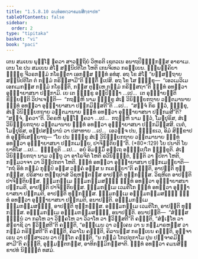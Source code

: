 ```yaml
---
title: "1.5.8.10 ຉນ຺ທໍອທຕ຺ວາຄມນສິກ຺ຂາປທ"
tableOfContents: false
sidebar:
  order: 2
type: "tipitaka"
basket: "vi"
book: "paci"
---
```



<DynamicBreadcrumb />

<Division number="479" book="paci">

<Paragraph number="1411" book="paci">
ເຕນ ສມເຍນ ພຸທ຺ໂຘ ຠຄວາ ສາວຕ຺ຖິຍໍ ວິຫຣຕິ ເຊຕວເນ ອນາຖປິຓ຺ຑິກສ຺ສ ອາຣາເມ. ເຕນ ໂຂ ປນ ສມເຍນ ສໍໂຆ ສນ຺ນິປຕິໂຕ ໂຫຕິ ເກນຈິເທວ ກຣຓີເຍນ. ຉພ຺ພຄ຺ຄິຍາ ຠິກ຺ຂູ ຈີວຣກມ຺ມໍ ກໂຣນ຺ຕາ ເອກສ຺ສ ຉນ຺ທໍ ອທໍສຸ. ອຖ ໂຂ ສໍໂຆ “ຍສ຺ສຕ຺ຖາຍ ສນ຺ນິປຕິໂຕ ຕໍ ກມ຺ມໍ ກຣິສ຺ສາມີ”ຕິ ຎຕ຺ຕິໍ ຐເປສິ. ອຖ ໂຂ ໂສ ຠິກ຺ຂຸ—  “ເອວເມວິເມ ເອກເມກສ຺ສ ກມ຺ມໍ ກໂຣນ຺ຕິ, ກສ຺ສ ຕຸມ຺ເຫ ກມ຺ມໍ ກຣິສ຺ສຖາ”ຕິ ຉນ຺ທໍ ອທຕ຺ວາ ອຸຏ຺ຐາຍາສນາ ປກ຺ກາມິ.
</Paragraph>

<Paragraph number="1412" book="paci">
ເຍ ເຕ ຠິກ຺ຂູ ອປ຺ປິຈ຺ຉາ …ເປ…  ເຕ ອຸຊ຺ຌາຍນ຺ຕິ ຂິຍ຺ຍນ຺ຕິ ວິປາເຈນ຺ຕິ—  “ກຖຎ຺ຫິ ນາມ ຠິກ຺ຂຸ ສໍເຆ ວິນິຈ຺ຉຍກຖາຍ ວຕ຺ຕມານາຍ ຉນ຺ທໍ ອທຕ຺ວາ ອຸຏ຺ຐາຍາສນາ ປກ຺ກມິສ຺ສຕີ”ຕິ …ເປ…  “ສຈ຺ຈໍ ກິຣ ຕ຺ວໍ, ຠິກ຺ຂຸ, ສໍເຆ ວິນິຈ຺ຉຍກຖາຍ ວຕ຺ຕມານາຍ ຉນ຺ທໍ ອທຕ຺ວາ ອຸຏ຺ຐາຍາສນາ ປກ຺ກມສີ”ຕິ? “ສຈ຺ຈໍ, ຠຄວາ”ຕິ. ວິຄຣຫິ ພຸທ຺ໂຘ ຠຄວາ …ເປ…  ກຖຎ຺ຫິ ນາມ ຕ຺ວໍ, ໂມຆປຸຣິສ, ສໍເຆ ວິນິຈ຺ຉຍກຖາຍ ວຕ຺ຕມານາຍ ຉນ຺ທໍ ອທຕ຺ວາ ອຸຏ຺ຐາຍາສນາ ປກ຺ກມິສ຺ສສິ. ເນຕໍ, ໂມຆປຸຣິສ, ອປ຺ປສນ຺ນານໍ ວາ ປສາທາຍ …ເປ…  ເອວຎ຺ຈ ປນ, ຠິກ຺ຂເວ, ອິມໍ ສິກ຺ຂາປທໍ ອຸທ຺ທິເສຍ຺ຍາຖ—
</Paragraph>

</Division>
<Division number="480" book="paci">

<Paragraph number="1413" book="paci">
<Emphasis>“ໂຍ ປນ ຠິກ຺ຂຸ ສໍເຆ ວິນິຈ຺ຉຍກຖາຍ ວຕ຺ຕມານາຍ ຉນ຺ທໍ ອທຕ຺ວາ ອຸຏ຺ຐາຍາສນາ ປກ຺ກເມຍ຺ຍ, ປາຈິຕ຺ຕິຍນ຺”</Emphasis>ຕິ. (*80*:<Emphasis>129</Emphasis>)
</Paragraph>

</Division>
<Division number="481" book="paci">

<Paragraph number="1414" book="paci">
<Emphasis>ໂຍ ປນາ</Emphasis>ຕິ ໂຍ ຍາທິໂສ …ເປ…  <Emphasis>ຠິກ຺ຂູ</Emphasis>ຕິ …ເປ…  ອຍໍ ອິມສ຺ມິໍ ອຕ຺ເຖ ອຘິປ຺ເປໂຕ ຠິກ຺ຂູຕິ.
</Paragraph>

<Paragraph number="1415" book="paci">
<Emphasis>ສໍເຆ ວິນິຈ຺ຉຍກຖາ</Emphasis> ນາມ ວຕ຺ຖຸ ວາ ອາໂຣຈິຕໍ ໂຫຕິ ອວິນິຈ຺ຉິຕໍ, ຎຕ຺ຕິ ວາ ຐປິຕາ ໂຫຕິ, ກມ຺ມວາຈາ ວາ ວິປ຺ປກຕາ ໂຫຕິ.
</Paragraph>

<Paragraph number="1416" book="paci">
<Emphasis>ຉນ຺ທໍ ອທຕ຺ວາ ອຸຏ຺ຐາຍາສນາ ປກ຺ກເມຍ຺ຍາ</Emphasis>ຕິ—  “ກຖໍ ອິທໍ ກມ຺ມໍ ກຸປ຺ປໍ ອສ຺ສ ວຄ຺ຄໍ ອສ຺ສ ນ ກເຣຍ຺ຍາ”ຕິ ຄຈ຺ຉຕິ, ອາປຕ຺ຕິ ທຸກ຺ກຏສ຺ສ. ປຣິສາຍ ຫຕ຺ຖປາສໍ ວິຊຫນ຺ຕສ຺ສ ອາປຕ຺ຕິ ທຸກ຺ກຏສ຺ສ. ວິຊຫິເຕ ອາປຕ຺ຕິ ປາຈິຕ຺ຕິຍສ຺ສ.
</Paragraph>

</Division>
<Division number="482" book="paci">

<Paragraph number="1417" book="paci">
ຘມ຺ມກມ຺ເມ ຘມ຺ມກມ຺ມສຎ຺ຎີ ຉນ຺ທໍ ອທຕ຺ວາ ອຸຏ຺ຐາຍາສນາ ປກ຺ກມຕິ, ອາປຕ຺ຕິ ປາຈິຕ຺ຕິຍສ຺ສ. ຘມ຺ມກມ຺ເມ ເວມຕິໂກ ຉນ຺ທໍ ອທຕ຺ວາ ອຸຏ຺ຐາຍາສນາ ປກ຺ກມຕິ, ອາປຕ຺ຕິ ທຸກ຺ກຏສ຺ສ. ຘມ຺ມກມ຺ເມ ອຘມ຺ມກມ຺ມສຎ຺ຎີ ຉນ຺ທໍ ອທຕ຺ວາ ອຸຏ຺ຐາຍາສນາ ປກ຺ກມຕິ, ອນາປຕ຺ຕິ. ອຘມ຺ມກມ຺ເມ ຘມ຺ມກມ຺ມສຎ຺ຎີ, ອາປຕ຺ຕິ ທຸກ຺ກຏສ຺ສ. ອຘມ຺ມກມ຺ເມ ເວມຕິໂກ, ອາປຕ຺ຕິ ທຸກ຺ກຏສ຺ສ. ອຘມ຺ມກມ຺ເມ ອຘມ຺ມກມ຺ມສຎ຺ຎີ, ອນາປຕ຺ຕິ.
</Paragraph>

</Division>
<Division number="483" book="paci">

<Paragraph number="1418" book="paci">
ອນາປຕ຺ຕິ—  “ສໍຆສ຺ສ ຠຓ຺ຑນໍ ວາ ກລໂຫ ວາ ວິຄ຺ຄໂຫ ວາ ວິວາໂທ ວາ ຠວິສ຺ສຕີ”ຕິ ຄຈ຺ຉຕິ, “ສໍຆເຠໂທ ວາ ສໍຆຣາຊິ ວາ ຠວິສ຺ສຕີ”ຕິ ຄຈ຺ຉຕິ, “ອຘມ຺ເມນ ວາ ວຄ຺ເຄນ ວາ ນ ກມ຺ມາຣຫສ຺ສ ວາ ກມ຺ມໍ ກຣິສ຺ສຕີ”ຕິ ຄຈ຺ຉຕິ, ຄິລາໂນ ຄຈ຺ຉຕິ, ຄິລານສ຺ສ ກຣຓີເຍນ ຄຈ຺ຉຕິ, ອຸຈ຺ຈາເຣນ ວາ ປສ຺ສາເວນ ວາ ປີຬິໂຕ ຄຈ຺ຉຕິ, “ນ ກມ຺ມໍ ໂກເປຕຸກາໂມ ປຸນ ປຈ຺ຈາຄມິສ຺ສາມີ”ຕິ ຄຈ຺ຉຕິ, ອຸມ຺ມຕ຺ຕກສ຺ສ, ອາທິກມ຺ມິກສ຺ສາຕິ.

</Paragraph>
</Division>

<Paragraph number="1419" type="center" book="paci">
ຉນ຺ທໍ ອທຕ຺ວາ ຄມນສິກ຺ຂາປທໍ ນິຏ຺ຐິຕໍ ທສມໍ.
</Paragraph>